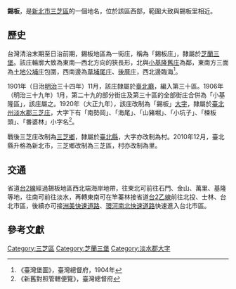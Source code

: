 {{noteTA
|1 = zh-cn:庄; zh-hk:庄; zh-tw:庄;
}}
'''錫板'''，是[[新北市|新北市]][[三芝區|三芝區]]的一個地名，位於該區西部，範圍大致與錫板里相近。

==歷史==
台灣清治末期至日治前期，錫板地區為一街庄，稱為「錫板庄」，隸屬於[[芝蘭三堡|芝蘭三堡]]。該庄輪廓大致為東南—西北方向的狹長形，北與[[小基隆舊庄|小基隆舊庄]]為鄰，東南方三面為[[土地公埔庄|土地公埔庄]]包圍，西南邊為[[草埔尾庄|草埔尾庄]]、[[後厝_(新北市)|後厝庄]]，西北邊臨海<ref>《臺灣堡圖》，臺灣總督府，1904年</ref>。

1901年（日治[[明治|明治]]三十四年）11月，該庄隸屬於[[臺北廳|臺北廳]]，編入第三十區。1906年（明治三十九年）1月，第二十九的部分街庄及第三十區的全部街庄合併為「小基隆區」，該庄屬之。1920年（大正九年），該庄改制為「錫板」[[大字|大字]]，隸屬於[[臺北州|臺北州]][[淡水郡|淡水郡]][[三芝庄|三芝庄]]，大字下有「南勢岡」、「海尾」、「山豬堀」、「小坑子」、「梀板頭」、「番婆林」小字名<ref>《新舊對照管轄便覽》，臺灣總督府</ref>。

戰後三芝庄改制為[[三芝鄉|三芝鄉]]，隸屬於[[臺北縣|臺北縣]]，大字亦改制為村。2010年12月，臺北縣升格為新北市，三芝鄉改制為三芝區，村亦改制為里。

==交通==
省道[[台2線|台2線]]經過錫板地區西北端海岸地帶，往東北可前往石門、金山、萬里、基隆等地，往南可前往淡水，再轉東南可在竿蓁林接省道[[台2乙線|台2乙線]]前往北投、士林、台北市區，後續亦可接[[洲美快速道路|洲美快速道路]]、[[環河南北快速道路|環河南北快速道路]]快速進入台北市區。

==參考文獻==
{{reflist}}

{{淡水郡}}

[[Category:三芝區|Category:三芝區]]
[[Category:芝蘭三堡|Category:芝蘭三堡]]
[[Category:淡水郡大字|Category:淡水郡大字]]